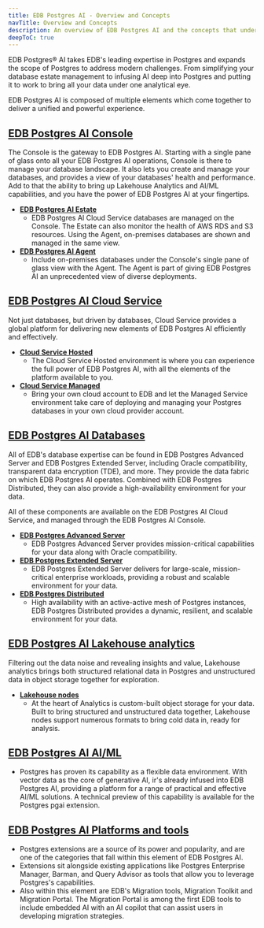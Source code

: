 ```yaml
---
title: EDB Postgres AI - Overview and Concepts
navTitle: Overview and Concepts
description: An overview of EDB Postgres AI and the concepts that underpin it
deepToC: true
---
```


EDB Postgres® AI takes EDB's leading expertise in Postgres and expands the scope of Postgres to address modern challenges. From simplifying your database estate management to infusing AI deep into Postgres and putting it to work to bring all your data under one analytical eye.

EDB Postgres AI is composed of multiple elements which come together to deliver a unified and powerful experience.

## [EDB Postgres AI Console](/edb-postgres-ai/console)

The Console is the gateway to EDB Postgres AI. Starting with a single pane of glass onto all your EDB Postgres AI operations, Console is there to manage your database landscape. It also lets you create and manage your databases, and provides a view of your databases' health and performance. Add to that the ability to bring up Lakehouse Analytics and AI/ML capabilities, and you have the power of EDB Postgres AI at your fingertips.

-   **[EDB Postgres AI Estate](/edb-postgres-ai/console/estate)**
    -   EDB Postgres AI Cloud Service databases are managed on the Console. The Estate can also monitor the health of AWS RDS and S3 resources. Using the Agent, on-premises databases are shown and managed in the same view.
-   **[EDB Postgres AI Agent](/edb-postgres-ai/console/estate/agent/)**
    -   Include on-premises databases under the Console's single pane of glass view with the Agent. The Agent is part of giving EDB Postgres AI an unprecedented view of diverse deployments.

## [EDB Postgres AI Cloud Service](/edb-postgres-ai/cloud-service)

Not just databases, but driven by databases, Cloud Service provides a global platform for delivering new elements of EDB Postgres AI efficiently and effectively.

-   **[Cloud Service Hosted](/edb-postgres-ai/cloud-service/getting_started/planning/choosing_your_deployment/edb_hosted_cloud_service/)**
    -   The Cloud Service Hosted environment is where you can experience the full power of EDB Postgres AI, with all the elements of the platform available to you.
-   **[Cloud Service Managed](/edb-postgres-ai/cloud-service/getting_started/planning/choosing_your_deployment/your_cloud_account/)**
    -   Bring your own cloud account to EDB and let the Managed Service environment take care of deploying and managing your Postgres databases in your own cloud provider account.

## [EDB Postgres AI Databases](/edb-postgres-ai/databases)

All of EDB's database expertise can be found in EDB Postgres Advanced Server and EDB Postgres Extended Server, including Oracle compatibility, transparent data encryption (TDE), and more. They provide the data fabric on which EDB Postgres AI operates. Combined with EDB Postgres Distributed, they can also provide a high-availability environment for your data. 

All of these components are available on the EDB Postgres AI Cloud Service, and managed through the EDB Postgres AI Console.

-   **[EDB Postgres Advanced Server](/edb-postgres-ai/databases/epas)**
    -   EDB Postgres Advanced Server provides mission-critical capabilities for your data along with Oracle compatibility.
-   **[EDB Postgres Extended Server](/edb-postgres-ai/databases/pge)**
    -   EDB Postgres Extended Server delivers for large-scale, mission-critical enterprise workloads, providing a robust and scalable environment for your data. 
-   **[EDB Postgres Distributed](/edb-postgres-ai/databases/pgd/)**
    -   High availability with an active-active mesh of Postgres instances, EDB Postgres Distributed provides a dynamic, resilient, and scalable environment for your data.

## [EDB Postgres AI Lakehouse analytics](/edb-postgres-ai/analytics)

Filtering out the data noise and revealing insights and value, Lakehouse analytics brings both structured relational data in Postgres and unstructured data in object storage together for exploration.

-   **[Lakehouse nodes](/edb-postgres-ai/analytics/concepts/)**
    -   At the heart of Analytics is custom-built object storage for your data. Built to bring structured and unstructured data together, Lakehouse nodes support numerous formats to bring cold data in, ready for analysis. 

## [EDB Postgres AI AI/ML](/edb-postgres-ai/ai-ml)

-   Postgres has proven its capability as a flexible data environment. With vector data as the core of generative AI, ir's already infused into EDB Postgres AI, providing a platform for a range of practical and effective AI/ML solutions. A technical preview of this capability is available for the Postgres pgai extension.

## [EDB Postgres AI Platforms and tools](/edb-postgres-ai/tools)

-   Postgres extensions are a source of its power and popularity, and are one of the categories that fall within this element of EDB Postgres AI. 
-   Extensions sit alongside existing applications like Postgres Enterprise Manager, Barman, and Query Advisor as tools that allow you to leverage Postgres's capabilities.
-   Also within this element are EDB's Migration tools, Migration Toolkit and Migration Portal. The Migration Portal is among the first EDB tools to include embedded AI with an AI copilot that can assist users in developing migration strategies.
